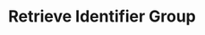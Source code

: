 ---
openapi: firework-v2-openapi get /firework/v2/assets/groups/{assets_group_id}
title: Retrieve Identifier Group
---